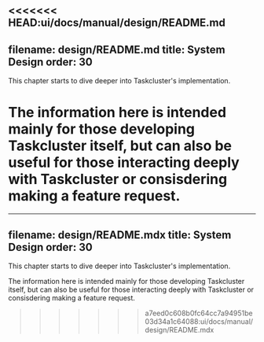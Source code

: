 <<<<<<< HEAD:ui/docs/manual/design/README.md
---
filename: design/README.md
title: System Design
order: 30
---

This chapter starts to dive deeper into Taskcluster's implementation.

The information here is intended mainly for those developing Taskcluster itself, but can also be useful for those interacting deeply with Taskcluster or consisdering making a feature request.
=======
---
filename: design/README.mdx
title: System Design
order: 30
---

This chapter starts to dive deeper into Taskcluster's implementation.

The information here is intended mainly for those developing Taskcluster itself, but can also be useful for those interacting deeply with Taskcluster or consisdering making a feature request.
>>>>>>> a7eed0c608b0fc64cc7a94951be03d34a1c64088:ui/docs/manual/design/README.mdx

